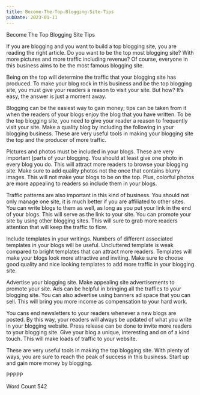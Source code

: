 ```yaml
---
title: Become-The-Top-Blogging-Site-Tips
pubDate: 2023-01-11
---
```


Become The Top Blogging Site Tips


If you are blogging and you want to build a top blogging site, you are reading the right article. Do you want to be the top most blogging site? With more pictures and more traffic including revenue? Of course, everyone in this business aims to be the most famous blogging site. 

Being on the top will determine the traffic that your blogging site has produced. To make your blog rock in this business and be the top blogging site, you must give your readers a reason to visit your site. But how? It’s easy, the answer is just a moment away. 

Blogging can be the easiest way to gain money; tips can be taken from it when the readers of your blogs enjoy the blog that you have written. To be the top blogging site, you need to give your reader a reason to frequently visit your site. Make a quality blog by including the following in your blogging business. These are very useful tools in making your blogging site the top and the producer of more traffic. 

Pictures and photos must be included in your blogs. These are very important [parts of your blogging. You should at least give one photo in every blog you do. This will attract more readers to browse your blogging site. Make sure to add quality photos not the once that contains blurry images. This will not make your blogs to be on the top. Plus, colorful photos are more appealing to readers so include them in your blogs.

Traffic patterns are also important in this kind of business. You should not only manage one site, it is much better if you are affiliated to other sites. You can write blogs to them as well, as long as you put your link in the end of your blogs. This will serve as the link to your site. You can promote your site by using other blogging sites. This will sure to grab more readers attention that will keep the traffic to flow. 

Include templates in your writings. Numbers of different associated templates in your blogs will be useful. Uncluttered template is weak compared to bright templates that can attract more readers. Templates will make your blogs look more attractive and inviting. Make sure to choose good quality and nice looking templates to add more traffic in your blogging site. 

Advertise your blogging site. Make appealing site advertisements to promote your site. Ads can be helpful in bringing all the traffics to your blogging site. You can also advertise using banners ad space that you can sell. This will bring you more income as compensation to your hard work. 

You cans end newsletters to your readers whenever a new blogs are posted. By this way, your readers will always be updated of what you write in your blogging website.  Press release can be done to invite more readers to your blogging site.  Give your blog a unique, interesting and on of a kind touch. This will make loads of traffic to your website. 

These are very useful tools in making the top blogging site. With plenty of ways, you are sure to reach the peak of success in this business. Start up and gain more money by blogging. 

PPPPP
 
Word Count 542